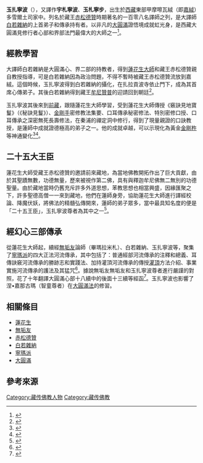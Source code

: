 {{Infobox Buddhist
| name =玉扎寧波尊者
| image =File:Yudra Nyingpo.JPG
| imagesize =200px
| caption =玉扎寧波尊者、耶扎寧波尊者
| birth_date =
| birth_place =
| birth_name =
| death_date =
| death_place =
| residence =
| prizes =
| citizenship =
| nationality =[[西藏|西藏]][[嘉絨|嘉絨]]
| known_for =
| school =[[佛教|佛教]]、[[藏傳佛教|藏傳佛教]]
| callsign  =
| title=
| deity =
| education =
| work_institution = [[桑耶寺|桑耶寺]]
| advisor =
| students =[[#二十五弟子|蓮花生二十五弟子]]
| publication =
| publication_translate =
| incarnation_from =
| reincarnation_to =
| successor=
| footnotes =
}}
{{藏传佛教}}
'''玉扎寧波'''（{{bo|z=གཡུ་སྒྲ་སྙིང་པོ་|p=Gyalmo Yudra Nyingpo |w=g.yu sgra snying po}}），又譯作'''宇札寧波'''、'''玉札寧步'''，出生於[[西藏|西藏]]東部甲摩嚓瓦絨（即[[嘉絨|嘉絨]]）多雪爾土司家中。列名於藏王[[赤松德贊|赤松德贊]]時期著名的一百零八名譯師之列，是大譯師[[白若雜納|白若雜納]]的上首弟子和傳承持有者。以非凡的[[大圓滿|大圓滿]]證悟境成就虹光身，是西藏大圓滿見修行者心部和界部法門最偉大的大師之一<ref name="《五台山與大圓滿：文殊道場朝聖指南》">{{cite book |author1=希阿榮博堪布、菩提洲 |title=《五台山與大圓滿：文殊道場朝聖指南》|date=2018 |publisher=橡樹林出版社 |location=台灣 |page=116|isbn=9865613840 |language = zh}}</ref>。

==經教學習==
大譯師白若雜納是大圓滿心、界二部的持教者，得到[[蓮花生大師|蓮花生大師]]和藏王赤松德贊親自教授指導，可是白若雜納因為政治問題，不得不暫時被藏王赤松德贊流放到嘉絨。這個時候，玉扎寧波得到白若雜納的攝化，在扎拉貢波寺依止門下，成為其首席心傳弟子。其後白若雜納得到藏王[[牟尼贊普|牟尼贊普]]的迎請回到朝廷<ref>{{cite book |author1=旦增•龍多尼瑪 |translator1=熱哈•羅珠桑波 |title=《藏傳佛教大圓滿傳承史》|date=2017 |publisher=西藏藏文古籍出版社 |location=中國 |page=136 |isbn=9787805898131 |language = zh}}</ref>。

玉扎寧波其後來到[[前藏|前藏]]，跟隨蓮花生大師學習，受到蓮花生大師傳授《竅訣見地寶鬘》（《秘訣見鬘》）、[[金剛手|金剛手]]密修教法集要、口耳傳承秘密修法、特別密修口授、口耳傳承之深密無死長壽修法，在秦浦的禪定洞中修行，得到了現量親證的口訣教授，是蓮師中成就證德極高的弟子之一。他的成就卓越，可以示現化為黃金[[金剛杵|金剛杵]]等神通變化<ref>{{cite book |author1=旦增•龍多尼瑪 |translator1=熱哈•羅珠桑波 |title=《藏傳佛教大圓滿傳承史》|date=2017 |publisher=西藏藏文古籍出版社 |location=中國 |page=137 |isbn=9787805898131 |language = zh}}</ref><ref>{{cite book |author1=堪珠•貢覺丹增仁波切 |translator1=克珠群佩 |title=《寧瑪派源流》|date=2019-4 |publisher=西藏人民出版社 |location=中國 |page=548 |isbn=9787223059800 |language = zh}}</ref>。

==二十五大王臣==
蓮花生大師受藏王赤松德贊的邀請前來藏地，為當地佛教開拓作出了巨大貢獻，由於其聖蹟無數，功德無量，歷來被視作第二佛，具有與釋迦牟尼佛無二無別的功德聖量。由於藏地當時仍舊充斥許多外道思想，苯教思想也相當興盛，因緣匯聚之下，許多聖德高僧一一來到藏地，他們在蓮師身旁，協助蓮花生大師進行譯經校論、降魔伏妖，將佛法的精髓弘傳開來，蓮師的弟子眾多，當中最具知名度的便是「二十五王臣」，玉扎寧波尊者為其中之一<ref >{{cite book |author1=堪珠•貢覺丹增仁波切 |translator1=克珠群佩 |title=《寧瑪派源流》|date=2019-4 |publisher=西藏人民出版社 |location=中國 |page=538-539 |isbn=9787223059800 |language = zh}}</ref>。

==經幻心三部傳承==
從蓮花生大師起，續經[[無垢友|無垢友]]論師（畢瑪拉米札）、白若雜納、玉扎寧波等，聚集了[[寧瑪派|寧瑪派]]的四大正法河流傳承，其中包括了：普通經部河流傳承的注釋和總義、耳傳訣竅河流傳承的勝跡志和實踐法、加持灌頂河流傳承的傳授[[灌頂|灌頂]]方法介紹、事業實施河流傳承的護法及其猛咒<ref>{{cite book |author1=堪珠•貢覺丹增仁波切 |translator1=克珠群佩 |title=《寧瑪派源流》|date=2019-4 |publisher=西藏人民出版社 |location=中國 |page=349 |isbn=9787223059800 |language = zh}}</ref>。據說無垢友無垢友和玉扎寧波尊者進行嚴謹的對照，花了十年翻譯大圓滿心部十八續中的後面十三續等經函<ref name="《五台山與大圓滿：文殊道場朝聖指南》">{{cite book |author1=希阿榮博堪布、菩提洲 |title=《五台山與大圓滿：文殊道場朝聖指南》|date=2018 |publisher=橡樹林出版社 |location=台灣 |page=116|isbn=9865613840 |language = zh}}</ref>。玉扎寧波也影響了涅•嘉那古瑪（智童尊者）在[[大圓滿法|大圓滿法]]的修習。

==相關條目==
*[[蓮花生|蓮花生]]
*[[無垢友|無垢友]]
*[[赤松德贊|赤松德贊]]
*[[白若雜納|白若雜納]]
*[[寧瑪派|寧瑪派]]
*[[大圓滿|大圓滿]]
==參考來源==
{{reflist}}

[[Category:藏传佛教人物|Category:藏传佛教人物]]
[[Category:藏传佛教|Category:藏传佛教]]